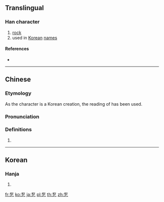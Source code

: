==Translingual==

===Han character===
{{Han char|rn=5|rad=乙|as=05|sn=6|four=10717|canj=MRN|ids=⿱石乙}}

# [[rock]]
# used in [[Korean]] [[name]]s

====References====
* {{Han ref|kx=0084.141|dj=0171.180|hdz=10053.041|uh=4E6D|ud=20077}}

----

==Chinese==
{{zh-forms}}

===Etymology===
As the character is a Korean creation, the reading of {{zh-l|石}} has been used.

===Pronunciation===
{{zh-pron
|m=shí
|c=sek6
|h=
|md=
|mn=sek
|w=
|mc=
|oc=
|cat=
}}

===Definitions===
{{zh-hanzi}}

# {{n-g|Used in Korean names.}}

----

==Korean==

===Hanja===
{{ko-hanja|hangeul=돌|rv=dol|mr=tol|y=tol}}

# {{defn|lang=ko|sort=乙05}}

[[fr:乭]]
[[ko:乭]]
[[ja:乭]]
[[pl:乭]]
[[th:乭]]
[[zh:乭]]